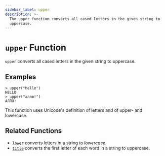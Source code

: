 ```yaml
---
sidebar_label: upper
description: >-
  The upper function converts all cased letters in the given string to
  uppercase.
---
```


# `upper` Function

`upper` converts all cased letters in the given string to uppercase.

## Examples

```
> upper("hello")
HELLO
> upper("алло!")
АЛЛО!
```

This function uses Unicode's definition of letters and of upper- and lowercase.

## Related Functions

* [`lower`](../../language/functions/lower.mdx) converts letters in a string to _lowercase_.
* [`title`](../../language/functions/title.mdx) converts the first letter of each word in a string to uppercase.

